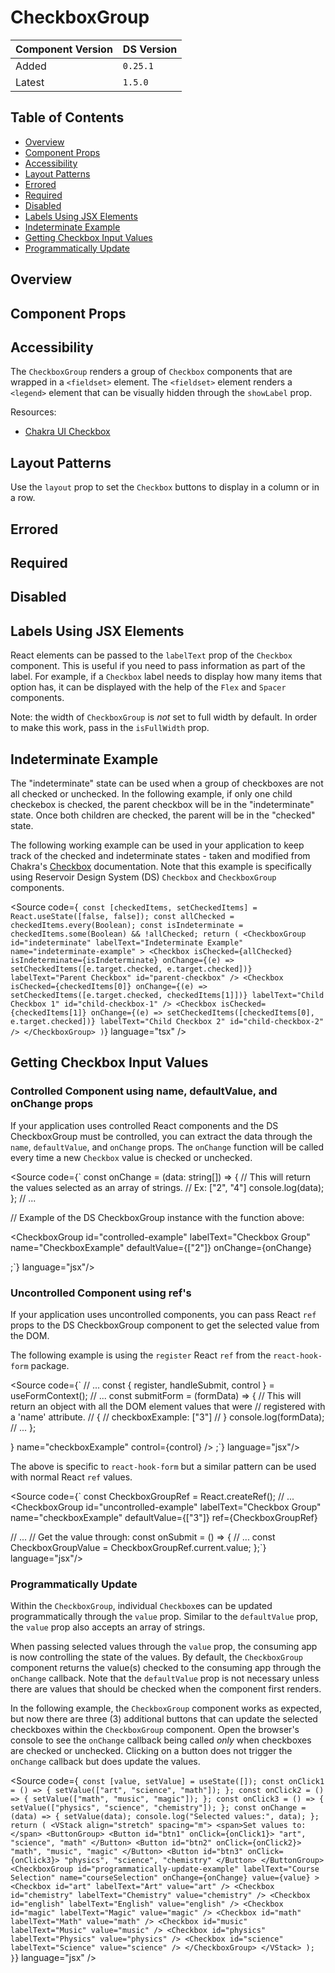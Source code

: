 

<Meta of={CheckboxGroupStories} />

# CheckboxGroup

| Component Version | DS Version |
| ----------------- | ---------- |
| Added             | `0.25.1`   |
| Latest            | `1.5.0`    |

## Table of Contents

- [Overview](#overview)
- [Component Props](#component-props)
- [Accessibility](#accessibility)
- [Layout Patterns](#layout-patterns)
- [Errored](#errored)
- [Required](#required)
- [Disabled](#disabled)
- [Labels Using JSX Elements](#labels-using-jsx-elements)
- [Indeterminate Example](#indeterminate-example)
- [Getting Checkbox Input Values](#getting-checkbox-input-values)
- [Programmatically Update](#programmatically-update)

## Overview

<Description of={CheckboxGroupStories} />

## Component Props

<Canvas of={CheckboxGroupStories.WithControls} />

<ArgTypes of={CheckboxGroupStories.WithControls} />

## Accessibility

The `CheckboxGroup` renders a group of `Checkbox` components that are wrapped in
a `<fieldset>` element. The `<fieldset>` element renders a `<legend>` element that
can be visually hidden through the `showLabel` prop.

Resources:

- [Chakra UI Checkbox](https://chakra-ui.com/docs/components/form/checkbox)

## Layout Patterns

Use the `layout` prop to set the `Checkbox` buttons to display in a column or in
a row.

<Canvas of={CheckboxGroupStories.Layout} />

## Errored

<Canvas of={CheckboxGroupStories.Errored} />

## Required

<Canvas of={CheckboxGroupStories.Required} />

## Disabled

<Canvas of={CheckboxGroupStories.Disabled} />

## Labels Using JSX Elements

React elements can be passed to the `labelText` prop of the `Checkbox`
component. This is useful if you need to pass information as part of the label.
For example, if a `Checkbox` label needs to display how many items that option
has, it can be displayed with the help of the `Flex` and `Spacer` components.

Note: the width of `CheckboxGroup` is _not_ set to full width by default. In
order to make this work, pass in the `isFullWidth` prop.

<Canvas of={CheckboxGroupStories.LabelsUsingJSXElements} />

## Indeterminate Example

The "indeterminate" state can be used when a group of checkboxes are not all
checked or unchecked. In the following example, if only one child checkebox is
checked, the parent checkbox will be in the "indeterminate" state. Once both
children are checked, the parent will be in the "checked" state.

The following working example can be used in your application to keep track of
the checked and indeterminate states - taken and modified from Chakra's
[Checkbox](https://chakra-ui.com/docs/form/checkbox#indeterminate) documentation.
Note that this example is specifically using Reservoir Design System (DS)
`Checkbox` and `CheckboxGroup` components.

<Source
  code={`
  const [checkedItems, setCheckedItems] = React.useState([false, false]);
  const allChecked = checkedItems.every(Boolean);
  const isIndeterminate = checkedItems.some(Boolean) && !allChecked;
  return (
    <CheckboxGroup
      id="indeterminate"
      labelText="Indeterminate Example"
      name="indeterminate-example"
    >
      <Checkbox
        isChecked={allChecked}
        isIndeterminate={isIndeterminate}
        onChange={(e) => setCheckedItems([e.target.checked, e.target.checked])}
        labelText="Parent Checkbox"
        id="parent-checkbox"
      />
      <Checkbox
        isChecked={checkedItems[0]}
        onChange={(e) => setCheckedItems([e.target.checked, checkedItems[1]])}
        labelText="Child Checkbox 1"
        id="child-checkbox-1"
      />
      <Checkbox
        isChecked={checkedItems[1]}
        onChange={(e) => setCheckedItems([checkedItems[0], e.target.checked])}
        labelText="Child Checkbox 2"
        id="child-checkbox-2"
      />
    </CheckboxGroup>
  )`}
  language="tsx"
/>

<Canvas of={CheckboxGroupStories.IndeterminateExample} />

## Getting Checkbox Input Values

### Controlled Component using name, defaultValue, and onChange props

If your application uses controlled React components and the DS CheckboxGroup
must be controlled, you can extract the data through the `name`, `defaultValue`,
and `onChange` props. The `onChange` function will be called every time a new
`Checkbox` value is checked or unchecked.

 <Source
 code={`
 const onChange = (data: string[]) => {
  // This will return the values selected as an array of strings.
  // Ex: ["2", "4"]
  console.log(data);
};
// ...

// Example of the DS CheckboxGroup instance with the function above:

<CheckboxGroup
  id="controlled-example"
  labelText="Checkbox Group"
  name="CheckboxExample"
  defaultValue={["2"]}
  onChange={onChange}
>
  <Checkbox id="checkbox-2" value="2" labelText="Checkbox 2" />
  <Checkbox id="checkbox-3" value="3" labelText="Checkbox 3" />
  <Checkbox id="checkbox-4" value="4" labelText="Checkbox 4" />
</CheckboxGroup>
;`} language="jsx"/>

### Uncontrolled Component using ref's

If your application uses uncontrolled components, you can pass React `ref` props
to the DS CheckboxGroup component to get the selected value from the DOM.

The following example is using the `register` React `ref` from the
`react-hook-form` package.

<Source 
code={`
// ...
const { register, handleSubmit, control } = useFormContext();
// ...
const submitForm = (formData) => {
  // This will return an object with all the DOM element values that were
  // registered with a 'name' attribute.
  // {
  //   checkboxExample: ["3"]
  // }
  console.log(formData);
  // ...
};

<form
  onSubmit={handleSubmit(submitForm)}
  method="post"
  action="/some/api/endpoint"
>
  <Controller
    as={
      <CheckboxGroup
        id="uncontrolled-example"
        labelText="Checkbox Group"
        name="checkboxExample"
        defaultValue={["3"]}
        ref={register()}
      >
        <Checkbox id="checkbox-2" value="2" labelText="Checkbox 2" />
        <Checkbox id="checkbox-3" value="3" labelText="Checkbox 3" />
        <Checkbox id="checkbox-4" value="4" labelText="Checkbox 4" />
      </CheckboxGroup>
    }
    name="checkboxExample"
    control={control}
  />
</form>
;`} language="jsx"/>

The above is specific to `react-hook-form` but a similar pattern can be used
with normal React `ref` values.

<Source 
code={`
const CheckboxGroupRef = React.createRef<HTMLInputElement>();
// ...
<CheckboxGroup
  id="uncontrolled-example"
  labelText="Checkbox Group"
  name="checkboxExample"
  defaultValue={["3"]}
  ref={CheckboxGroupRef}
>
  <Checkbox id="checkbox-2" value="2" labelText="Checkbox 2" />
  <Checkbox id="checkbox-3" value="3" labelText="Checkbox 3" />
  <Checkbox id="checkbox-4" value="4" labelText="Checkbox 4" />
</CheckboxGroup>

// ...
// Get the value through:
const onSubmit = () => {
// ...
const CheckboxGroupValue = CheckboxGroupRef.current.value;
};`} language="jsx"/>

### Programmatically Update

Within the `CheckboxGroup`, individual `Checkbox`es can be updated programmatically
through the `value` prop. Similar to the `defaultValue` prop, the `value` prop
also accepts an array of strings.

When passing selected values through the `value` prop, the consuming app is now
controlling the state of the values. By default, the `CheckboxGroup` component
returns the value(s) checked to the consuming app through the `onChange` callback.
Note that the `defaultValue` prop is not necessary unless there are values that
should be checked when the component first renders.

In the following example, the `CheckboxGroup` component works as expected, but
now there are three (3) additional buttons that can update the selected checkboxes
within the `CheckboxGroup` component. Open the browser's console to see the
`onChange` callback being called _only_ when checkboxes are checked or unchecked.
Clicking on a button does not trigger the `onChange` callback but does update
the values.

<Source
  code={`
  const [value, setValue] = useState([]);
  const onClick1 = () => {
    setValue(["art", "science", "math"]);
  };
  const onClick2 = () => {
    setValue(["math", "music", "magic"]);
  };
  const onClick3 = () => {
    setValue(["physics", "science", "chemistry"]);
  };
  const onChange = (data) => {
    setValue(data);
    console.log("Selected values:", data);
  };
  return (
    <VStack align="stretch" spacing="m">
      <span>Set values to:</span>
      <ButtonGroup>
        <Button id="btn1" onClick={onClick1}>
          "art", "science", "math"
        </Button>
        <Button id="btn2" onClick={onClick2}>
          "math", "music", "magic"
        </Button>
        <Button id="btn3" onClick={onClick3}>
          "physics", "science", "chemistry"
        </Button>
      </ButtonGroup>
      <CheckboxGroup
        id="programmatically-update-example"
        labelText="Course Selection"
        name="courseSelection"
        onChange={onChange}
        value={value}
      >
        <Checkbox id="art" labelText="Art" value="art" />
        <Checkbox id="chemistry" labelText="Chemistry" value="chemistry" />
        <Checkbox id="english" labelText="English" value="english" />
        <Checkbox id="magic" labelText="Magic" value="magic" />
        <Checkbox id="math" labelText="Math" value="math" />
        <Checkbox id="music" labelText="Music" value="music" />
        <Checkbox id="physics" labelText="Physics" value="physics" />
        <Checkbox id="science" labelText="Science" value="science" />
      </CheckboxGroup>
    </VStack>
  );
}`}
  language="jsx"
/>

<Canvas of={CheckboxGroupStories.ProgrammaticallyUpdateValues} />
